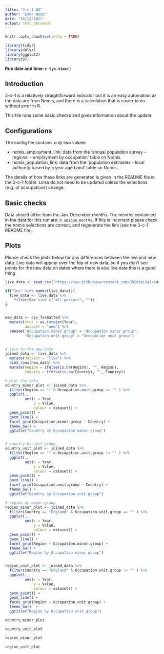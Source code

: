 ```yaml
---
title: "3-c-1 QA"
author: "Emma Wood"
date: "16/12/2021"
output: html_document
---
```


```r
knitr::opts_chunk$set(echo = TRUE)
```

```r
library(tidyr)
library(dplyr)
library(ggplot2)
library(DT)
```
**Run date and time: `r Sys.time()`**  
   
## Introduction

3-c-1 is a relatively straightforward indicator but it is an easy automation as
the data are from Nomis, and there is a calculation that is easier to do 
without error in R.

This file runs some basic checks and gives information about the update.

## Configurations
The config file contains only two values:  
  
- nomis_employment_link: data from the 'annual population survey - regional - 
employment by occupation' table on Nomis.  
- nomis_population_link: data from the 'population estimates - local authority 
based by 5 year age band' table on Nomis.  
  
The details of how these links are generated is given in the README file in the 
3-c-1 folder.  Links do not need to be updated unless the selections (e.g. of
occupations) change.
  
## Basic checks
Data should all be from the Jan-December months. The months containied in the 
data for this run are: `R unique_months`. If this is incorrect please check the 
nomis selections are correct, and regenerate the link (see the 3-c-1 README file).
  
## Plots
Please check the plots below for any differences between the live and new data.
Live data will appear over the top of new data, so if you don't see points for
the new data on dates where there is also live data this is a good thing.  

```r
live_data <- read.csv('https://raw.githubusercontent.com/ONSdigital/sdg-data/master/data/indicator_3-c-1.csv')

if("Sex" %in% names(live_data)){
  live_data <- live_data %>% 
    filter(Sex %in% c("All persons", ""))
}


new_data <- csv_formatted %>% 
  mutate(Year = as.integer(Year),
         dataset = "new") %>% 
  rename("Occupation.minor.group" = "Occupation minor group",
         "Occupation.unit.group" = "Occupation unit group") 

  
# join to the new data
joined_data <- live_data %>% 
  mutate(dataset = "live") %>% 
  bind_rows(new_data) %>% 
  mutate(Region = ifelse(is.na(Region), "", Region),
         Country = ifelse(is.na(Country), "", Country))

# plot the data
country_minor_plot <- joined_data %>% 
  filter(Region == "" & Occupation.unit.group == "" ) %>% 
  ggplot(.,
         aes(x = Year,
             y = Value,
             colour = dataset)) +
  geom_point() +
  geom_line() +
  facet_grid(Occupation.minor.group ~ Country) +
  theme_bw() +
  ggtitle("Country by Occupation minor group")


# country by unit group
country_unit_plot <- joined_data %>% 
  filter(Region == "" & Occupation.unit.group != "" ) %>% 
  ggplot(.,
         aes(x = Year,
             y = Value,
             colour = dataset)) +
  geom_point() +
  geom_line() +
  facet_grid(Occupation.unit.group ~ Country) +
  theme_bw() +
  ggtitle("Country by Occupation unit group")

# region by minor group
region_minor_plot <- joined_data %>% 
  filter(Country == "England" & Occupation.unit.group == "" ) %>% 
  ggplot(.,
         aes(x = Year,
             y = Value,
             colour = dataset)) +
  geom_point() +
  geom_line() +
  facet_grid(Region ~ Occupation.minor.group) +
  theme_bw() +
  ggtitle("Region by Occupation minor group")


region_unit_plot <- joined_data %>% 
  filter(Country == "England" & Occupation.unit.group != "" ) %>% 
  ggplot(.,
         aes(x = Year,
             y = Value,
             colour = dataset)) +
  geom_point() +
  geom_line() +
  facet_grid(Region ~ Occupation.unit.group) +
  theme_bw()  +
  ggtitle("Region by Occupation unit group")


```

```r
country_minor_plot
```

```r
country_unit_plot
```

```r
region_minor_plot
```

```r
region_unit_plot
```